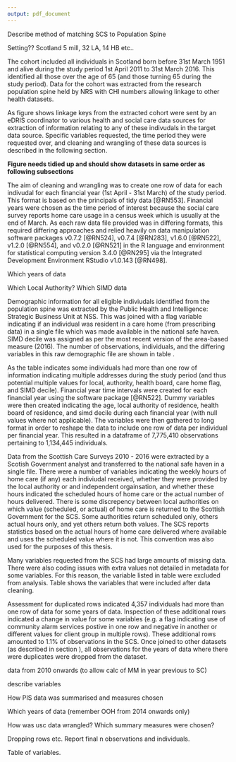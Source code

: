 ```yaml
---
output: pdf_document
---
```


\chapter{Methods}\label{ch:methods}

\section{Making social care data available for linkage}\label{sec:linkage}

Describe method of matching SCS to Population Spine

\section{Creating a linked health and social care dataset}\label{sec:make-dataset}

\FloatBarrier

\subsection{Setting and cohort}\label{subsec:setting-cohort}

Setting?? Scotland 5 mill, 32 LA, 14 HB etc..

The cohort included all individuals in Scotland born before 31st March 1951 and alive during the study period 1st April 2011 to 31st March 2016. This identified all those over the age of 65 (and those turning 65 during the study period). Data for the cohort was extracted from the research population spine held by NRS with CHI numbers allowing linkage to other health datasets.
 

\begin{landscape}
\begin{figure}
  \centering
    \caption{Data linkage diagram}
    \includegraphics{data/produced_data/linkage-diagram/linkage-diagram.pdf}
    \label{fig:methods-linkage}
\end{figure}
\end{landscape}

As figure \ref{fig:methods-linkage} shows linkage keys from the extracted cohort were sent by an eDRIS coordinator to various health and social care data sources for extraction of information relating to any of these indivudals in the target data source. Specific variables requested, the time period they were requested over, and cleaning and wrangling of these data sources is described in the following section. 

**Figure needs tidied up and should show datasets in same order as following subsections**

The aim of cleaning and wrangling was to create one row of data for each indivudal for each financial year (1st April - 31st March) of the study period. This format is based on the principals of tidy data [@RN553].  Financial years were chosen as the time period of interest because the social care survey reports home care usage in a census week which is usually at the end of March. As each raw data file provided was in differing formats, this required differing approaches and relied heavily on data manipulation software packages \texttt{tidyr} v0.7.2 [@RN524], \texttt{dplyr} v0.7.4 [@RN283], \texttt{lubridate} v1.6.0 [@RN522], \texttt{stringr} v1.2.0 [@RN554], and \texttt{forcats} v0.2.0 [@RN521] in the R language and environment for statistical computing version 3.4.0 [@RN295] via the Integrated Development Environment RStudio v1.0.143 [@RN498].

\FloatBarrier

\subsection{Demographic, geographic, and deaths information}\label{subsubsec:nrs-summs}

Which years of data

Which Local Authority? Which SIMD data


\begin{table}[h]
\centering
\caption{Demographic file data}
\label{tab:demos}
\resizebox{\textwidth}{!}{%
\begin{tabular}{@{}lll@{}}
\toprule
Number of rows & Number of individuals & Variables \\ \midrule
1,348,310 & 1,134,445 & \begin{tabular}[c]{@{}l@{}}Index, year/month of birth, year/month of death\\ Sex, Address start date, Address end date, Care home flag,\\ Previous Local Authority, Current Local Authority, \\ Current Health Board, SIMD decile\end{tabular} \\ \bottomrule
\end{tabular}%
}
\end{table}

Demographic information for all eligible indiviudals identified from the population spine was extracted by the Public Health and Intelligence: Strategic Business Unit at NSS. This was joined with a flag variable indicating if an individual was resident in a care home (from prescribing data) in a single file which was made available in the national safe haven. SIMD decile was assigned as per the most recent version of the area-based measure (2016). The number of observations, individuals, and the differing variables in this raw demographic file are shown in table \ref{tab:demos}. 

As the table indicates some individuals had more than one row of information indicating multiple addresses during the study period (and thus potential multiple values for local, authority, health board, care home flag, and SIMD decile). Financial year time intervals were created for each financial year using the \texttt{lubridate} software package [@RN522]. Dummy variables were then created indicating the age, local authority of residence, health board of residence, and simd decile during each financial year (with null values where not applicable). The variables were then gathered to long format in order to reshape the data to include one row of data per individual per financial year. This resulted in a dataframe of 7,775,410 observations pertaining to 1,134,445 individuals. 

\FloatBarrier

\subsection{Social Care Survey}\label{subsubsec:scs-summs}

Data from the Scottish Care Surveys 2010 - 2016 were extracted by a Scotish Government analyst and transferred to the national safe haven in a single file. There were a number of variables indicating the weekly hours of home care (if any) each indiviudal received, whether they were provided by the local authority or and independent orgainsation, and whether these hours indicated the scheduled hours of home care or the actual number of hours delivered. There is some discrepency between local authorities on which value (scheduled, or actual) of home care is returned to the Scottish Government for the SCS. Some authorities return scheduled only, others actual hours only, and yet others return both values. The SCS reports statistics based on the actual hours of home care delivered where available and uses the scheduled value where it is not. This convention was also used for the purposes of this thesis. 

Many variables requested from the SCS had large amounts of missing data. There were also coding issues with extra values not detailed in metadata for some variables. For this reason, the variable listed in table were excluded from analysis. Table \ref{tab:scs-vars} shows the variables that were included after data cleaning. 

Assessment for duplicated rows indicated 4,357 individuals had more than one row of data for some years of data. Inspection of these additional rows indicated a change in value for some variables (e.g. a flag indicating use of community alarm services postive in one row and negative in another or different values for client group in multiple rows). These additional rows amounted to 1.1% of observations in the SCS. Once joined to other datasets (as described in section \ref{subsec:join-data}), all observations for the years of data where there were duplicates were dropped from the dataset. 

\begin{table}[]
\caption{Social Care Survey file data}
\label{tab:scs-vars}
\resizebox{\textwidth}{!}{%
\begin{tabular}{@{}lllll@{}}
\toprule
Number of rows & Number of individuals & Included variables & Derived variables & Dropped variables \\ \midrule
 &  & \begin{tabular}[c]{@{}l@{}}1. Index (ID)\\ 2. Living alone\\ 3. Community Alarm\\ 4. Other telecare\end{tabular} & \begin{tabular}[c]{@{}l@{}}1. Total weekly hours of homecare\\ 2. Home care hours group (e.g 1-5, 6-10 etc.)\\ 3. Alarm or Telecare flag\end{tabular} & \begin{tabular}[c]{@{}l@{}}1. Client Group\\ 2. Eligibility Category\\ 3. Housing Support\\ 4. Multi Staffing\\ 5. Scheduled Hours\\ 6. Actual Hours\end{tabular} \\ \bottomrule
\end{tabular}%
}
\end{table}
\FloatBarrier

\subsection{Prescribing Information Service}\label{subsec:pis-summs}

data from 2010 onwards (to allow calc of MM in year previous to SC)

describe variables

How PIS data was summarised and measures chosen



\subsection{Unscheduled care measures}\label{subsec:usc-summs}

Which years of data (remember OOH from 2014 onwards only)

How was usc data wrangled? Which summary measures were chosen?


\subsection{Joining sources together}\label{subsec:join-data}

Dropping rows etc.
Report final n observations and individuals.

Table of variables. 

\section{Statistical methods}\label{sec:methods-stats}

\subsection{Descriptive statistics}\label{descr}

\subsection{Research question 1}\label{stats-rq1}

\subsection{Research question 2}\label{stats-rq2}
